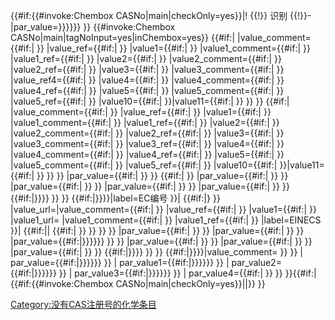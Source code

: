 <includeonly>{{#if:{{{Abbreviations|}}}{{{縮寫|}}}{{{缩写|}}}{{{CASNo|}}}{{{CAS號|}}}{{{CAS号|}}}{{{CASNos|}}}{{{CASOther|}}}{{#invoke:Chembox CASNo|main|checkOnly=yes}}{{{PubChem|}}}{{{ChemSpiderID|}}}{{{SMILES|}}}{{{InChI|}}}{{{InChIKey|}}}{{{DispInChI|}}}{{{FullInChI|}}}{{{UNNumber|}}}{{{UN編號|}}}{{{UN编号|}}}{{{EC-number|}}}{{{EC編號|}}}{{{EC编号|}}}{{{EINECS|}}}{{{ELINCS|}}}{{{NLP|}}}{{{IUPHAR_ligand|}}}{{{IUPHAR配體|}}}{{{IUPHAR配体|}}}{{{DrugBank|}}}{{{RTECS|}}}{{{E_number|}}}{{{E編號|}}}{{{E编码|}}}{{{FEMA|}}}{{{ChEBI|}}}{{{Beilstein|}}}{{{Gmelin|}}}{{{3DMet|}}}{{{KEGG|}}}{{{MeSHName|}}}{{{醫學主題詞|}}}{{{医学主题词|}}}{{{ATCCode|}}}{{{ATC碼|}}}{{{ATC码|}}}{{{ATCCode_prefix|}}}{{{ATC碼前綴|}}}{{{ATC码前缀|}}}{{{ATCCode_suffix|}}}{{{ATC碼後綴|}}}{{{ATC码后缀|}}}{{{ATC_Supplemental|}}}{{{ATC補充|}}}{{{ATC补充|}}}|! {{Chembox header}} {{!}} 识别
{{!}}-
{{Chembox entry|par_name={{#if:{{{Abbreviations|}}}{{{縮寫|}}}{{{缩写|}}}|Abbreviations }} |par_value={{{Abbreviations|{{{縮寫|{{{缩写|}}}}}}}}} }}
{{#invoke:Chembox CASNo|main|tagNoInput=yes|inChembox=yes}}
{{#if:{{{PubChem|}}}|{{Chembox PubChem|value={{#if:{{{PubChem|}}}|{{{PubChem}}} }} |value_comment={{#if:{{{PubChem_Comment|}}}|{{{PubChem_Comment}}} }} |value_ref={{#if:{{{PubChem_Ref|}}}|{{{PubChem_Ref}}} }} |value1={{#if:{{{PubChem1|}}}|{{{PubChem1}}} }} |value1_comment={{#if:{{{PubChem1_Comment|}}}|{{{PubChem1_Comment}}} }} |value1_ref={{#if:{{{PubChem1_Ref|}}}|{{{PubChem1_Ref}}} }} |value2={{#if:{{{PubChem2|}}}|{{{PubChem2}}} }} |value2_comment={{#if:{{{PubChem2_Comment|}}}|{{{PubChem2_Comment}}} }} |value2_ref={{#if:{{{PubChem2_Ref|}}}|{{{PubChem2_Ref}}} }} |value3={{#if:{{{PubChem3|}}}|{{{PubChem3}}} }} |value3_comment={{#if:{{{PubChem3_Comment|}}}|{{{PubChem3_Comment}}} }} |value_ref4={{#if:{{{PubChem4_Ref|}}}|{{{PubChem4_Ref}}} }} |value4={{#if:{{{PubChem4|}}}|{{{PubChem4}}} }} |value4_comment={{#if:{{{PubChem4_Comment|}}}|{{{PubChem4_Comment}}} }} |value4_ref={{#if:{{{PubChem4_Ref|}}}|{{{PubChem4_Ref}}} }} |value5={{#if:{{{PubChem5|}}}|{{{PubChem5}}} }} |value5_comment={{#if:{{{PubChem5_Comment|}}}|{{{PubChem5_Comment}}} }} |value5_ref={{#if:{{{PubChem5_Ref|}}}|{{{PubChem5_Ref}}} }} |value10={{#if:{{{PubChems|}}}|{{{PubChems}}} }}|value11={{#if:{{{PubChemOther|}}}|{{{PubChemOther}}} }} }} }}
{{#if:{{{ChemSpiderID|}}}|{{Chembox ChemSpiderID|value={{#if:{{{ChemSpiderID|}}}|{{{ChemSpiderID}}} }} |value_comment={{#if:{{{ChemSpiderID_Comment|}}}|{{{ChemSpiderID_Comment}}} }} |value_ref={{#if:{{{ChemSpiderID_Ref|}}}|{{{ChemSpiderID_Ref}}} }} |value1={{#if:{{{ChemSpiderID1|}}}|{{{ChemSpiderID1}}} }} |value1_comment={{#if:{{{ChemSpiderID1_Comment|}}}|{{{ChemSpiderID1_Comment}}} }} |value1_ref={{#if:{{{ChemSpiderID1_Ref|}}}|{{{ChemSpiderID1_Ref}}} }} |value2={{#if:{{{ChemSpiderID2|}}}|{{{ChemSpiderID2}}} }} |value2_comment={{#if:{{{ChemSpiderID2_Comment|}}}|{{{ChemSpiderID2_Comment}}} }} |value2_ref={{#if:{{{ChemSpiderID2_Ref|}}}|{{{ChemSpiderID2_Ref}}} }} |value3={{#if:{{{ChemSpiderID3|}}}|{{{ChemSpiderID3}}} }} |value3_comment={{#if:{{{ChemSpiderID3_Comment|}}}|{{{ChemSpiderID3_Comment}}} }} |value3_ref={{#if:{{{ChemSpiderID3_Ref|}}}|{{{ChemSpiderID3_Ref}}} }} |value4={{#if:{{{ChemSpiderID4|}}}|{{{ChemSpiderID4}}} }} |value4_comment={{#if:{{{ChemSpiderID4_Comment|}}}|{{{ChemSpiderID4_Comment}}} }} |value4_ref={{#if:{{{ChemSpiderID4_Ref|}}}|{{{ChemSpiderID4_Ref}}} }} |value5={{#if:{{{ChemSpiderID5|}}}|{{{ChemSpiderID5}}} }} |value5_comment={{#if:{{{ChemSpiderID5_Comment|}}}|{{{ChemSpiderID5_Comment}}} }} |value5_ref={{#if:{{{ChemSpiderID5_Ref|}}}|{{{ChemSpiderID5_Ref}}} }} |value10={{#if:{{{ChemSpiderIDs|}}}|{{{ChemSpiderIDs}}} }}|value11={{#if:{{{ChemSpiderIDOther|}}}|{{{ChemSpiderIDOther}}} }} }} }}
{{Chembox entry|par_name={{#if:{{{SMILES|}}}|SMILES}}|par_value={{#if:{{{SMILES|}}}|<span xml:lang="en" lang="en">{{{SMILES}}}</span> }} }}
{{#if:{{{InChI|}}}{{{FullInChI|}}}{{{DispInChI|}}}|{{Chembox InChI| value={{{InChI|}}}| value2={{{FullInChI|}}}| value3={{{DispInChI|}}} }} }}
{{Chembox entry|par_name={{#if:{{{InChIKey|}}}|InChIKey }}|par_value={{#if:{{{InChIKey|}}}|{{{InChIKey}}} }} }}
{{Chembox entry|par_name={{#if:{{{Beilstein|}}}|Beilstein }}|par_value={{#if:{{{Beilstein|}}}|{{{Beilstein}}} }} }}
{{Chembox entry|par_name={{#if:{{{Gmelin|}}}|Gmelin }}|par_value={{#if:{{{Gmelin|}}}|{{{Gmelin}}} }} }}
{{Chembox entry|par_name={{#if:{{{3DMet|}}}|3DMet }}|par_value={{#if:{{{3DMet|}}}|{{{3DMet}}} }} }}
{{#if:{{{UNNumber|}}}{{{UN編號|}}}{{{UN编号|}}}|{{Chembox UNNumber|value={{{UNNumber|{{{UN編號|{{{UN编号}}}}}}}}} }} }}
{{#if:{{{EC-number|}}}{{{EC編號|}}}{{{EC编号|}}}|{{Chembox EC-number|value={{{EC-number|{{{EC編號|{{{EC编号}}}}}}}}}|label=EC编号 }}|
{{#if:{{{EINECS|}}}|{{Chembox EC-number|value={{#if:{{{EINECS|}}}|{{{EINECS|{{{EINECS号|}}}}}} }} |value_url={{{CASNo_url|}}}|value_comment={{#if:{{{EINECS_Comment|}}}|{{{EINECS_Comment}}} }} |value_ref={{#if:{{{EINECS_Ref|}}}|{{{EINECS_Ref}}} }} |value1={{#if:{{{EINECS1|}}}|{{{EINECS1}}} }}   |value1_url={{{EINECS1_url|}}} |value1_comment={{#if:{{{EINECS1_Comment|}}}|{{{EINECS1_Comment}}} }} |value1_ref={{#if:{{{EINECS1_Ref|}}}|{{{CASNo1_Ref}}} }} |label=EINECS }}|
{{#if:{{{ELINCS|}}}|{{Chembox EC-number|value={{{ELINCS}}}|label=ELINCS }}|
{{#if:{{{NLP|}}}|{{Chembox EC-number|value={{{NLP}}}|label=NLP }} }} }} }} }}
{{Chembox entry|par_name={{#if:{{{ChEBI|}}}|ChEBI }}|par_value={{#if:{{{ChEBI|}}}|{{{ChEBI}}} }} }} 
{{Chembox entry|par_name={{#if:{{{RTECS|}}}|RTECS }}|par_value={{#if:{{{RTECS|}}}|{{{RTECS}}} }} }} 
{{Chembox entry|par_name={{#if:{{{E_number|}}}{{{E編號|}}}{{{E编码|}}}|E_number }}|par_value={{#if:{{{E_number|}}}{{{E編號|}}}{{{E编码|}}}|{{{E_number|{{{E編號|{{{E编码}}}}}}}}} }} }} 
{{Chembox entry|par_name={{#if:{{{FEMA|}}}|FEMA }}|par_value={{#if:{{{FEMA|}}}|{{{FEMA}}} }} }} 
{{Chembox entry|par_name={{#if:{{{DrugBank|}}}|DrugBank }}|par_value={{#if:{{{DrugBank|}}}|{{{DrugBank}}} }} }}
{{Chembox entry|par_name={{#if:{{{KEGG|}}}|KEGG }}|par_value={{#if:{{{KEGG|}}}|{{{KEGG}}} }} }}
{{#if:{{{MeSHName|}}}{{{醫學主題詞|}}}{{{医学主题词|}}}|{{Chembox MeSHName|value={{{MeSHName|{{{醫學主題詞|{{{医学主题词}}}}}}}}} }} }}
{{#if:{{{IUPHAR_ligand|}}}{{{IUPHAR配體|}}}{{{IUPHAR配体|}}}|{{Chembox IUPHAR ligand|value={{{IUPHAR_ligand|{{{IUPHAR配體|{{{IUPHAR配体}}}}}}}}}|value_comment={{{IUPHAR_ligand_Comment|}}} }} }}
{{Chembox entry|par_name={{#if:{{{ATCCode|}}}{{{ATC碼|}}}{{{ATC码|}}}{{{ATCCode_prefix|}}}{{{ATC碼前綴|}}}{{{ATC码前缀|}}}{{{ATCCode_suffix|}}}{{{ATC碼後綴|}}}{{{ATC码后缀|}}}{{{ATC_Supplemental|}}}{{{ATC補充|}}}{{{ATC补充|}}}|ATCCode }} | par_value={{#if:{{{ATCCode|}}}{{{ATC碼|}}}{{{ATC码|}}}|{{{ATCCode|{{{ATC碼|{{{ATC码}}}}}}}}} }} | par_value1={{#if:{{{ATCCode_prefix|}}}{{{ATC碼前綴|}}}{{{ATC码前缀|}}}|{{{ATCCode_prefix|{{{ATC碼前綴|{{{ATC码前缀}}}}}}}}} }} | par_value2={{#if:{{{ATCCode_suffix|}}}{{{ATC碼後綴|}}}{{{ATC码后缀|}}}|{{{ATCCode_suffix|{{{ATC碼後綴|{{{ATC码后缀}}}}}}}}} }} | par_value3={{#if:{{{ATC_Supplemental|}}}{{{ATC補充|}}}{{{ATC补充|}}}|{{{ATC_Supplemental|{{{ATC補充|{{{ATC补充}}}}}}}}} }} | par_value4={{#if:{{{ATCvet|}}}|{{{ATCvet}}} }} }}
}}{{#if:{{is article}}{{yesno|{{{TestIsArticle|no}}}}}|{{#if:{{#invoke:Chembox CASNo|main|checkOnly=yes}}||[[Category:没有CAS注册号的化学条目]]}} }}</includeonly><noinclude>{{Documentation}}</noinclude>